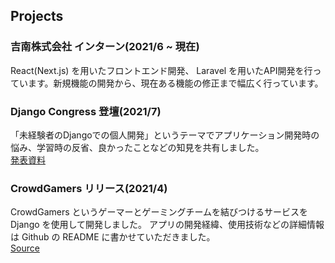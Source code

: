 ## Projects

### 吉南株式会社 インターン(2021/6 ~ 現在)

React(Next.js) を用いたフロントエンド開発、
Laravel を用いたAPI開発を行っています。新規機能の開発から、現在ある機能の修正まで幅広く行っています。


### Django Congress 登壇(2021/7)

「未経験者のDjangoでの個人開発」というテーマでアプリケーション開発時の悩み、学習時の反省、良かったことなどの知見を共有しました。  
[発表資料]( https://speakerdeck.com/haruu_iq/wei-jing-yan-zhe-falsedjangodefalsege-ren-kai-fa)


### CrowdGamers リリース(2021/4)

CrowdGamers というゲーマーとゲーミングチームを結びつけるサービスを Django を使用して開発しました。
アプリの開発経緯、使用技術などの詳細情報は Github の README に書かせていただきました。  
[Source](https://github.com/haruu8/CrowdGamers)
